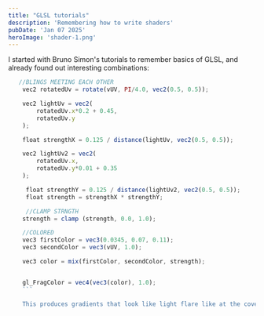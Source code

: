 ```yaml
---
title: "GLSL tutorials"
description: 'Remembering how to write shaders'
pubDate: 'Jan 07 2025'
heroImage: 'shader-1.png'
---
```



I started with Bruno Simon's tutorials to remember basics of GLSL, and already found out interesting combinations:
``` javascript
   //BLINGS MEETING EACH OTHER
    vec2 rotatedUv = rotate(vUV, PI/4.0, vec2(0.5, 0.5));

    vec2 lightUv = vec2(
        rotatedUv.x*0.2 + 0.45,
        rotatedUv.y 
    );

    float strengthX = 0.125 / distance(lightUv, vec2(0.5, 0.5));

    vec2 lightUv2 = vec2(
        rotatedUv.x,
        rotatedUv.y*0.01 + 0.35
    );

     float strengthY = 0.125 / distance(lightUv2, vec2(0.5, 0.5));
     float strength = strengthX * strengthY;

     //CLAMP STRNGTH
    strength = clamp (strength, 0.0, 1.0);

    //COLORED
    vec3 firstColor = vec3(0.0345, 0.07, 0.11);
    vec3 secondColor = vec3(vUV, 1.0);

    vec3 color = mix(firstColor, secondColor, strength);


    gl_FragColor = vec4(vec3(color), 1.0);
    ```

    This produces gradients that look like light flare like at the cover of this post.
    
    
